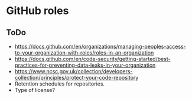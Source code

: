 # GitHub roles


## ToDo  

* [https://docs.github.com/en/organizations/managing-peoples-access-to-your-organization-with-roles/roles-in-an-organization](https://docs.github.com/en/organizations/managing-peoples-access-to-your-organization-with-roles/roles-in-an-organization)  
* [https://docs.github.com/en/code-security/getting-started/best-practices-for-preventing-data-leaks-in-your-organization](https://docs.github.com/en/code-security/getting-started/best-practices-for-preventing-data-leaks-in-your-organization)  
* [https://www.ncsc.gov.uk/collection/developers-collection/principles/protect-your-code-repository](https://www.ncsc.gov.uk/collection/developers-collection/principles/protect-your-code-repository)  
* Retention schedules for repositories.  
* Type of license?  
